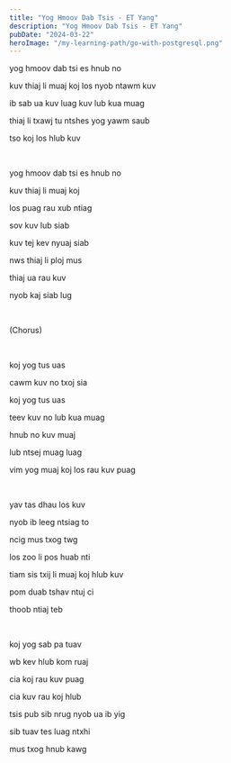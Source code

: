```yaml
---
title: "Yog Hmoov Dab Tsis - ET Yang"
description: "Yog Hmoov Dab Tsis - ET Yang"
pubDate: "2024-03-22"
heroImage: "/my-learning-path/go-with-postgresql.png"
---
```


yog hmoov dab tsi es hnub no

kuv thiaj li muaj koj los nyob ntawm kuv

ib sab ua kuv luag kuv lub kua muag

thiaj li txawj tu ntshes yog yawm saub

tso koj los hlub kuv

<br />

yog hmoov dab tsi es hnub no

kuv thiaj li muaj koj

los puag rau xub ntiag

sov kuv lub siab

kuv tej kev nyuaj siab

nws thiaj li ploj mus

thiaj ua rau kuv

nyob kaj siab lug

<br />

(Chorus)

<br />

koj yog tus uas

cawm kuv no txoj sia

koj yog tus uas

teev kuv no lub kua muag

hnub no kuv muaj

lub ntsej muag luag

vim yog muaj koj los rau kuv puag

<br />

yav tas dhau los kuv

nyob ib leeg ntsiag to

ncig mus txog twg

los zoo li pos huab nti

tiam sis txij li muaj koj hlub kuv

pom duab tshav ntuj ci

thoob ntiaj teb

<br />

koj yog sab pa tuav

wb kev hlub kom ruaj

cia koj rau kuv puag

cia kuv rau koj hlub

tsis pub sib nrug nyob ua ib yig

sib tuav tes luag ntxhi

mus txog hnub kawg
